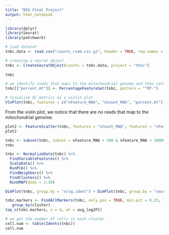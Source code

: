 ```yaml
---
title: "BIG Final Project"
output: html_notebook
---
```


```r
library(dplyr)
library(Seurat)
library(patchwork)

```

```r
# Load dataset
tnbc.data <- read.csv("counts_rsem.csv.gz", header = TRUE, row.names = 1)
```

```r
# creating a seurat object
tnbc <- CreateSeuratObject(counts = tnbc.data, project = "tbnc")
                           
tnbc
```

```r
# we identify reads that maps to the mitochondrial genome and then calculate the mitochondrial QC metrics with the PercentageFeatureSet() function.
tnbc[["percent.mt"]] <- PercentageFeatureSet(tnbc, pattern = "^MT-")
```

 
```r
# Visualize QC metrics as a violin plot
VlnPlot(tnbc, features = c("nFeature_RNA", "nCount_RNA", "percent.mt"), ncol = 3)
```
From the violin plot, we notice that there are no reads that map to the mitochondrial genome. 


```r
plot2 <- FeatureScatter(tnbc, feature1 = "nCount_RNA", feature2 = "nFeature_RNA")
plot2
```


```r
tnbc <- subset(tnbc, subset = nFeature_RNA > 200 & nFeature_RNA < 10000)
tnbc
```

```r
tnbc <- NormalizeData(tnbc) %>%
  FindVariableFeatures() %>%
  ScaleData() %>%
  RunPCA() %>%
  FindNeighbors() %>%
  FindClusters() %>%
  RunUMAP(dims = 1:30)

```

```r
DimPlot(tnbc, group.by = "orig.ident") + DimPlot(tnbc, group.by = "seurat_clusters") 

```


```r
tnbc.markers <- FindAllMarkers(tnbc, only.pos = TRUE, min.pct = 0.25, logfc.threshold = 0.25) %>%
   group_by(cluster) 
top_n(tnbc.markers, n = 4, wt = avg_log2FC)
```

```r
# we get the number of cells in each cluster 
cell.num <- table(Idents(tnbc))
cell.num
```
